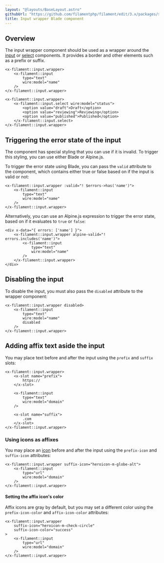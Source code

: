 ```yaml
---
layout: "@layouts/BaseLayout.astro"
githubUrl: "https://github.com/filamentphp/filament/edit/3.x/packages/support/docs/09-blade-components/02-input-wrapper.md"
title: Input wrapper Blade component
---
```


## Overview

The input wrapper component should be used as a wrapper around the [input](input) or [select](select) components. It provides a border and other elements such as a prefix or suffix.

```blade
<x-filament::input.wrapper>
    <x-filament::input
        type="text"
        wire:model="name"
    />
</x-filament::input.wrapper>

<x-filament::input.wrapper>
    <x-filament::input.select wire:model="status">
        <option value="draft">Draft</option>
        <option value="reviewing">Reviewing</option>
        <option value="published">Published</option>
    </x-filament::input.select>
</x-filament::input.wrapper>
```

## Triggering the error state of the input

The component has special styling that you can use if it is invalid. To trigger this styling, you can use either Blade or Alpine.js.

To trigger the error state using Blade, you can pass the `valid` attribute to the component, which contains either true or false based on if the input is valid or not:

```blade
<x-filament::input.wrapper :valid="! $errors->has('name')">
    <x-filament::input
        type="text"
        wire:model="name"
    />
</x-filament::input.wrapper>
```

Alternatively, you can use an Alpine.js expression to trigger the error state, based on if it evaluates to `true` or `false`:

```blade
<div x-data="{ errors: ['name'] }">
    <x-filament::input.wrapper alpine-valid="! errors.includes('name')">
        <x-filament::input
            type="text"
            wire:model="name"
        />
    </x-filament::input.wrapper>
</div>
```

## Disabling the input

To disable the input, you must also pass the `disabled` attribute to the wrapper component:

```blade
<x-filament::input.wrapper disabled>
    <x-filament::input
        type="text"
        wire:model="name"
        disabled
    />
</x-filament::input.wrapper>
```

## Adding affix text aside the input

You may place text before and after the input using the `prefix` and `suffix` slots:

```blade
<x-filament::input.wrapper>
    <x-slot name="prefix">
        https://
    </x-slot>

    <x-filament::input
        type="text"
        wire:model="domain"
    />

    <x-slot name="suffix">
        .com
    </x-slot>
</x-filament::input.wrapper>
```

### Using icons as affixes

You may place an [icon](https://blade-ui-kit.com/blade-icons?set=1#search) before and after the input using the `prefix-icon` and `suffix-icon` attributes:

```blade
<x-filament::input.wrapper suffix-icon="heroicon-m-globe-alt">
    <x-filament::input
        type="url"
        wire:model="domain"
    />
</x-filament::input.wrapper>
```

#### Setting the affix icon's color

Affix icons are gray by default, but you may set a different color using the `prefix-icon-color` and `affix-icon-color` attributes:

```blade
<x-filament::input.wrapper
    suffix-icon="heroicon-m-check-circle"
    suffix-icon-color="success"
>
    <x-filament::input
        type="url"
        wire:model="domain"
    />
</x-filament::input.wrapper>
```
